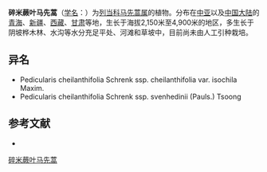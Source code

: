 {{Speciesbox
| name = 碎米蕨叶马先蒿
| status = 
| status_system = 
| image =
| genus = Pedicularis
| species = cheilanthifolia
| authority = Schrenk
| subdivision_ranks =[[亚种|亚种]]
| subdivision =
* 碎米蕨叶马先蒿 ''P. c.'' subsp. ''cheilanthifolia''
* [[碎米蕨叶马先蒿碎米蕨叶亚种等唇变种|碎米蕨叶马先蒿碎米蕨叶亚种等唇变种]] ''P. c.'' var. ''isochila''
* [[碎米蕨叶马先蒿斯文氏|碎米蕨叶马先蒿斯文氏]] ''P. c.'' subsp. ''svenhedinii''
}}

'''碎米蕨叶马先蒿'''（[[学名|学名]]：{{lang|la|''Pedicularis cheilanthifolia''}}）为[[列当科|列当科]][[马先蒿属|马先蒿属]]的植物。分布在[[中亚|中亚]]以及[[中国大陆|中国大陆]]的[[青海|青海]]、[[新疆|新疆]]、[[西藏|西藏]]、[[甘肃|甘肃]]等地，生长于海拔2,150米至4,900米的地区，多生长于阴坡桦木林、水沟等水分充足平处、河滩和草坡中，目前尚未由人工引种栽培。

== 异名 ==
* Pedicularis cheilanthifolia Schrenk ssp. cheilanthifolia var. isochila Maxim.
* Pedicularis cheilanthifolia Schrenk ssp. svenhedinii (Pauls.) Tsoong

== 参考文献 ==
<div class="references-small">
* {{cite web| url =http://www.bioinfo.cn/db05/KmzwSpecies.php?action=view&id=21262| title =碎米蕨叶马先蒿（亚种）| work =《中国高等植物数据库全库》| publisher =中国科学院微生物研究所| author =昆明植物研究所| accessdate =2009-02-25| deadurl =yes| archiveurl =https://web.archive.org/web/20160305084300/http://www.bioinfo.cn/db05/KmzwSpecies.php?action=view&id=21262| archivedate =2016-03-05}}
</div>
{{Taxonbar|from=Q3373969}}

[[Category:马先蒿属|碎米蕨叶马先蒿]]


{{植物小作品}}